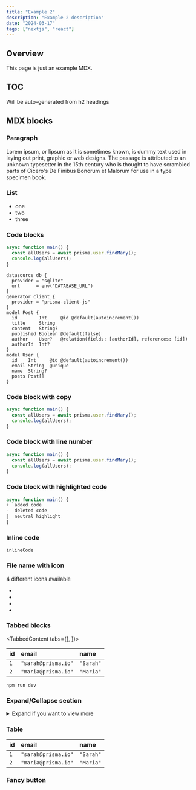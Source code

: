 ```yaml
---
title: "Example 2"
description: "Example 2 description"
date: "2024-03-17"
tags: ["nextjs", "react"]
---
```


## Overview

This page is just an example MDX.

## TOC

Will be auto-generated from h2 headings

## MDX blocks

### Paragraph

Lorem ipsum, or lipsum as it is sometimes known, is dummy text used in laying out print, graphic or web designs. The passage is attributed to an unknown typesetter in the 15th century who is thought to have scrambled parts of Cicero's De Finibus Bonorum et Malorum for use in a type specimen book.

### List

- one
- two
- three

### Code blocks

```js
async function main() {
  const allUsers = await prisma.user.findMany();
  console.log(allUsers);
}
```

```prisma
datasource db {
  provider = "sqlite"
  url      = env("DATABASE_URL")
}
generator client {
  provider = "prisma-client-js"
}
model Post {
  id        Int     @id @default(autoincrement())
  title     String
  content   String?
  published Boolean @default(false)
  author    User?   @relation(fields: [authorId], references: [id])
  authorId  Int?
}
model User {
  id    Int     @id @default(autoincrement())
  email String  @unique
  name  String?
  posts Post[]
}
```

### Code block with copy

```js copy
async function main() {
  const allUsers = await prisma.user.findMany();
  console.log(allUsers);
}
```

### Code block with line number

```js line-number
async function main() {
  const allUsers = await prisma.user.findMany();
  console.log(allUsers);
}
```

### Code block with highlighted code

```js
async function main() {
+  added code
-  deleted code
|  neutral highlight
}
```

### Inline code

`inlineCode`

### File name with icon

4 different icons available

- <FileWithIcon text="file.pdf" icon="file" />
- <FileWithIcon text="dev.db" icon="database" />
- <FileWithIcon text="Windows" icon="display" />
- <FileWithIcon text="schema.ts" icon="code" />

### Tabbed blocks

<TabbedContent tabs={[<FileWithIcon text="schema.ts" icon="file"/>, <FileWithIcon text="dev.db" icon="database"/>]}>

<tab>

| **id** | **email**           | **name**  |
| :----- | :------------------ | :-------- |
| `1`    | `"sarah@prisma.io"` | `"Sarah"` |
| `2`    | `"maria@prisma.io"` | `"Maria"` |

</tab>

<tab>

```copy bash-symbol
npm run dev
```

</tab>

</TabbedContent>

### Expand/Collapse section

<details>
<summary>Expand if you want to view more</summary>

More

</details>

### Table

| **id** | **email**           | **name**  |
| :----- | :------------------ | :-------- |
| `1`    | `"sarah@prisma.io"` | `"Sarah"` |
| `2`    | `"maria@prisma.io"` | `"Maria"` |

### Fancy button
